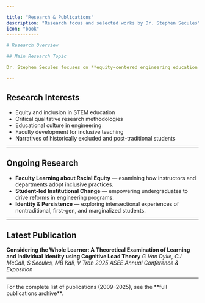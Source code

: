 ```yaml
---

title: "Research & Publications"
description: "Research focus and selected works by Dr. Stephen Secules"
icon: "book"
------------

# Research Overview

## Main Research Topic

Dr. Stephen Secules focuses on **equity-centered engineering education research**. His work applies **critical qualitative methods** to everyday classroom settings, aiming to shift engineering education towards **justice, equity, diversity, and inclusion (JEDI)**.

---
```


## Research Interests

* Equity and inclusion in STEM education
* Critical qualitative research methodologies
* Educational culture in engineering
* Faculty development for inclusive teaching
* Narratives of historically excluded and post-traditional students

---

## Ongoing Research

* **Faculty Learning about Racial Equity** — examining how instructors and departments adopt inclusive practices.
* **Student-led Institutional Change** — empowering undergraduates to drive reforms in engineering programs.
* **Identity & Persistence** — exploring intersectional experiences of nontraditional, first-gen, and marginalized students.

---

## Latest Publication

**Considering the Whole Learner: A Theoretical Examination of Learning and Individual Identity using Cognitive Load Theory**
*G Van Dyke, CJ McCall, S Secules, MB Kali, V Tran*
*2025 ASEE Annual Conference & Exposition*

---

<Note>
For the complete list of publications (2009–2025), see the **full publications archive**.
</Note>
